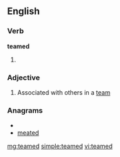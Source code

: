 ==English==

===Verb===
'''teamed'''

# {{past of|[[team]]}}

===Adjective===
{{en-adj|-}}

# Associated with others in a [[team]]

===Anagrams===
* {{alphagram|adeemt}}
* [[meated#English|meated]]

[[mg:teamed]]
[[simple:teamed]]
[[vi:teamed]]
